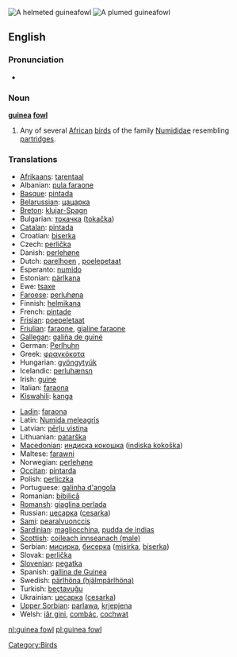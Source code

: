 {{wikipedia}}
[[Image:Helmeted guineafowl kruger.jpg|thumb|A helmeted guineafowl]]
[[Image:Plumed guineafowl.jpg|thumb|A plumed guineafowl]]
==English==

===Pronunciation===
*{{IPA|/'gɪnɪæ fɑʊl/}}

===Noun===
'''[[guinea]] [[fowl]]'''

# Any of several [[African]] [[bird]]s of the family [[Numididae]]  resembling [[partridge]]s.

===Translations===
{{rfc-level|Translations at L3+ (AutoFormat would have corrected level of Translations)}}
{{top}}
*[[Afrikaans]]: [[tarentaal]]
*Albanian: [[pula faraone]]
*[[Basque]]: [[pintada]]
*[[Belarussian]]: [[цацарка]]
*[[Breton]]: [[klujar-Spagn]]
*Bulgarian: [[токачка]] ([[tokačka]])
*[[Catalan]]: [[pintada]]
*Croatian: [[biserka]]
*Czech: [[perlička]]
*Danish: [[perlehøne]]
*Dutch: [[parelhoen]] {{n}}, [[poelepetaat]] {{n}}
*Esperanto: [[numido]]
*Estonian: [[pärlkana]]
*Ewe: [[tsaxe]]
*[[Faroese]]: [[perluhøna]]
*Finnish: [[helmikana]]
*French: [[pintade]] {{m}}
*[[Frisian]]: [[poepeletaat]]
*[[Friulian]]: [[faraone]], [[gjaline faraone]]
*[[Gallegan]]: [[galiña de guiné]]
*German: [[Perlhuhn]] {{n}}
*Greek: [[φραγκόκοτα]] '' ''
*Hungarian: [[gyöngytyúk]]
*Icelandic: [[perluhænsn]]
*Irish: [[guine]]
*Italian: [[faraona]] '' ''
*[[Kiswahili]]: [[kanga]]
{{mid}}
*[[Ladin]]: [[faraona]]
*Latin: [[Numida meleagris]] '' ''
*Latvian: [[pērļu vistiņa]]
*Lithuanian: [[patarška]]
*[[Macedonian]]: [[индиcкa кoкoшкa]] ([[indiska kokoška]])
*Maltese: [[farawni]]
*Norwegian: [[perlehøne]]
*[[Occitan]]: [[pintarda]]
*Polish: [[perliczka]] '' ''
*Portuguese: [[galinha d'angola]]
*Romanian: [[bibilică]]
*[[Romansh]]: [[giaglina perlada]]
*Russian: [[цесарка]] ([[cesarka]]) '' ''
*[[Sami]]: [[pearalvuonccis]]
*[[Sardinian]]: [[magliocchina]], [[pudda de ìndias]]
*[[Scottish]]: [[coileach innseanach (male)]]
*Serbian: [[мисирка]], [[бисерка]] ([[misirka]], [[biserka]])
*Slovak: [[perlička]]
*[[Slovenian]]: [[pegatka]] {{f}}
*Spanish: [[gallina de Guinea]] {{f}}
*Swedish: [[pärlhöna (hjälmpärlhöna)]]
*Turkish: [[beçtavuğu]]
*Ukrainian: [[цесарка]] ([[cesarka]])
*[[Upper Sorbian]]: [[parlawa]], [[krjepjena]]
*Welsh: [[iâr gini]], [[combác]], [[cochwat]]
{{bottom}}

[[Category:Birds]]

[[nl:guinea fowl]]
[[pl:guinea fowl]]